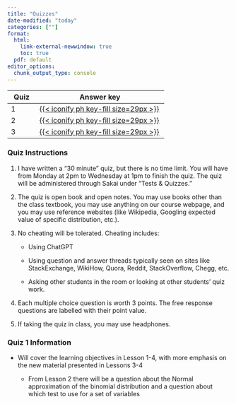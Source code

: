 ```yaml
---
title: "Quizzes"
date-modified: "today"
categories: [""]
format: 
  html:
    link-external-newwindow: true
    toc: true
  pdf: default
editor_options: 
  chunk_output_type: console
---
```


| Quiz | Answer key                                                                                                                                                                                                                                                                                                                                                                                                                                                                                                        |
|-------------|-----------------------------------------------------------|
| 1    | [[{{< iconify ph key-fill size=29px >}}](https://ohsuitg-my.sharepoint.com/:b:/r/personal/wakim_ohsu_edu/Documents/Teaching/Classes/S2024_BSTA_513_613/Student_files/Quiz_solns/Quiz_01_Answer_key%202.pdf?csf=1&web=1&e=jmxcJq)]{style="color:#f8f5f0;"}                                                                                                                                                                                                                                                         |
| 2    | [[{{< iconify ph key-fill size=29px >}}](https://ohsuitg-my.sharepoint.com/:b:/r/personal/wakim_ohsu_edu/Documents/Teaching/Classes/S2024_BSTA_513_613/Student_files/Quiz_solns/Quiz_01_Answer_key%202.pdf?csf=1&web=1&e=jmxcJq)]{style="color:#f8f5f0;"}                                                                                                                                                                                                                                                         |
| 3    | [[{{< iconify ph key-fill size=29px >}}](https://ohsuitg-my.sharepoint.com/personal/wakim_ohsu_edu/_layouts/15/onedrive.aspx?FolderCTID=0x012000313CF7F10467BC479DC8A23F258AB10C&id=%2Fpersonal%2Fwakim%5Fohsu%5Fedu%2FDocuments%2FTeaching%2FClasses%2FS2024%5FBSTA%5F513%5F613%2FStudent%5Ffiles%2FQuiz%5Fsolns%2FQuiz%5F03%5FAnswer%5Fkey%2Epdf&parent=%2Fpersonal%2Fwakim%5Fohsu%5Fedu%2FDocuments%2FTeaching%2FClasses%2FS2024%5FBSTA%5F513%5F613%2FStudent%5Ffiles%2FQuiz%5Fsolns)]{style="color:#f8f5f0;"} |

### Quiz Instructions

1.  I have written a "30 minute" quiz, but there is no time limit. You will have from Monday at 2pm to Wednesday at 1pm to finish the quiz. The quiz will be administered through Sakai under "Tests & Quizzes."

2.  The quiz is open book and open notes. You may use books other than the class textbook, you may use anything on our course webpage, and you may use reference websites (like Wikipedia, Googling expected value of specific distribution, etc.).

3.  No cheating will be tolerated. Cheating includes:

    -   Using ChatGPT

    -   Using question and answer threads typically seen on sites like StackExchange, WikiHow, Quora, Reddit, StackOverflow, Chegg, etc.

    -   Asking other students in the room or looking at other students' quiz work.

4.  Each multiple choice question is worth 3 points. The free response questions are labelled with their point value.

5.  If taking the quiz in class, you may use headphones.

### Quiz 1 Information

-   Will cover the learning objectives in Lesson 1-4, with more emphasis on the new material presented in Lessons 3-4

    -   From Lesson 2 there will be a question about the Normal approximation of the binomial distribution and a question about which test to use for a set of variables
